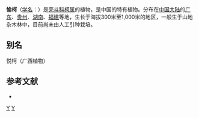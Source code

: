 {{Speciesbox
| genus = Lithocarpus
| species = amoenus
| authority = Chun et Huang
}}

'''愉柯'''（[[学名|学名]]：{{lang|la|''Lithocarpus amoenus''}}）是[[壳斗科|壳斗科]][[柯属|柯属]]的植物，是中国的特有植物。分布在[[中国大陆|中国大陆]]的[[广东|广东]]、[[贵州|贵州]]、[[湖南|湖南]]、[[福建|福建]]等地，生长于海拔300米至1,000米的地区，一般生于山地杂木林中，目前尚未由人工引种栽培。

== 别名 ==
悦柯（广西植物）

== 参考文献 ==
<div class="references-small">
* {{cite web| url =http://www.bioinfo.cn/db05/KmzwSpecies.php?action=view&id=6615| title =愉柯| work =《中国高等植物数据库全库》| publisher =中国科学院微生物研究所| author =昆明植物研究所| accessdate =2009-02-24| deadurl =yes| archiveurl =https://web.archive.org/web/20160305080047/http://www.bioinfo.cn/db05/KmzwSpecies.php?action=view&id=6615| archivedate =2016-03-05}}
</div>
{{Taxonbar|from=Q11073569}}

[[Category:柯属|Y]]
[[Category:中国特有植物|Y]]


{{植物小作品}}